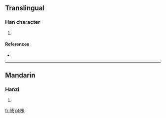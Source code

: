 ==Translingual==

===Han character===
{{Han char|rn=30|rad=口|as=08|sn=11|four=|canj=口火手山 (RFQU)}}

# {{defn|Han|sort=口08}}

====References====
* {{Han ref|kx=0196.261|hdz=10643.080|uh=5573|ud=21875}}

----

==Mandarin==

===Hanzi===
{{cmn-hanzi|pin=[[quán]] ([[quan2]])|wg=ch'üan<sup>2</sup>}}

# {{defn|lang=cmn|sort=口08}}

[[fr:啳]]
[[pl:啳]]